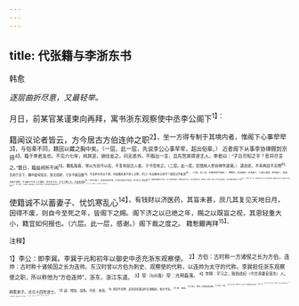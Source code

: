 ```yaml
---
---
---
```

title: 代张籍与李浙东书
---



韩愈

*逐层曲折尽意，又最轻举。*

月日，前某官某谨柬向再拜，寓书浙东观察使中丞李公阁下<sup>1】：

籍闻议论者皆云，方今居古方伯连帅之职<sup>2】，坐一方得专制于其境内者，惟阁下心事荦荦<sup>3】，与俗辈不同，籍固以藏之胸中矣。（一层。此一层，先说李公心事荦荦，超出俗辈。）
近者阁下从事李协律翱到京师<sup>4】，籍于李君友也，不见六七年，闻其至，驰往省之，问无恙外，不暇出一言，且先贺其得贤主人。李君曰：“子岂尽知之乎？吾将尽言之。”数日，籍益闻所不闻<sup>5】。籍私独喜，常以为自今以后，不复有如古人者，于今忽有之。（二层。此一层，忽借故人李协律作波澜。）
退自悲，不幸两目不见物<sup>6】，无用于天下，胸中虽有知识，家无钱财，寸步不能自致<sup>7】。今去李中丞五千里，何由致其身于其人之侧，开口一吐出胸中之奇乎？因饮泣不能语<sup>8】。（三层。此一层，又借目盲作波澜。）
既数日，复自奋曰：无所能人，乃宜以盲废；有所能人，虽盲，当废于俗辈，不当废于行古人之道者，浙水东七州，户不下数十万，不盲者何限<sup>9】？李中丞取人，固当问其贤不贤，不当计其盲与不盲也。当今盲于心者皆是<sup>10】，若籍自谓独盲于目尔，其心则能别是非。若赐之坐而问之，其口固能言也。幸未死，实欲一吐出心中平生所知见，阁下能信而致之于门耶<sup>11】？（四层。此一层，又借目盲与天下人比对作波澜。）籍又善于古诗，使其心不以忧衣食乱<sup>17】，阁下无事时，一致之座侧，使跪进其所有，阁下凭几而听之，未必不如听吹竹弹丝敲金击石也<sup>13】。夫盲者业专，于艺必精，故乐工皆盲，籍傥可与此辈比并乎？（五层。此一层，自叙能诗。以上皆叙李公，此始自叙也。）

使籍诚不以蓄妻子、忧饥寒乱心<sup>14】，有钱财以济医药，其盲未甚，庶几其复见天地日月，因得不废，则自今至死之年，皆阁下之赐。阁下济之以已绝之年，赐之以既盲之视，其恩轻重大小，籍宜如何报也。（六层。此一层，感谢。）阁下裁之度之。
籍慙覼再拜<sup>15】。

<sup>注释】

<sup>1】李公：即李巽。李巽于元和初年以御史中丞充浙东观察使。
<sup>2】方伯：古时称一方诸侯之长为方伯。连帅：古时称十诸侯国之长为连帅。东汉时曾以方伯为刺史、观察使的代称，以连帅为太守的代称。李巽担任浙东观察使之职，所以称他为“方伯连帅”。浙东，浙江东道。
<sup>3】荦（luò洛）荦：光明磊落。
<sup>4】李翱：字习之，陇西成纪（今甘肃秦安县东）人。韩愈弟子。贞元十四年进士。
<sup>5】益：增加、加多。不闻：未闻。
<sup>6】两目不见物：这是说张籍当时正患眼病，视力不佳。
<sup>7】致：到达。
<sup>8】饮泣：吞声。形容极其悲痛。
<sup>9】何限：无限。
<sup>10】盲于心者：指不行仁义之道、不辨是非黑白之徒。
<sup>11】致：置。
<sup>12】使其心不以忧衣食乱：假使他的心不因为担忧衣食而紊乱。
<sup>13】吹竹弹丝敲金击石：指演奏各种乐器时所发出的乐声。
<sup>14】蓄：养。妻子：妻子和儿女。
<sup>15】慙靦（tiǎn舔）：惭愧。慙，同“惭”。靦，惭愧、羞愧。